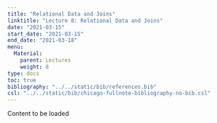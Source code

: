 ```yaml
---
title: "Relational Data and Joins"		
linktitle: "Lecture	8: Relational Data and Joins"
date: "2021-03-15"
start_date: "2021-03-15"
end_date: "2021-03-18"
menu:
  Material:
    parent: Lectures
    weight: 8
type: docs
toc: true
bibliography: "../../static/bib/references.bib"
csl: "../../static/bib/chicago-fullnote-bibliography-no-bib.csl"
---
```


Content to be loaded